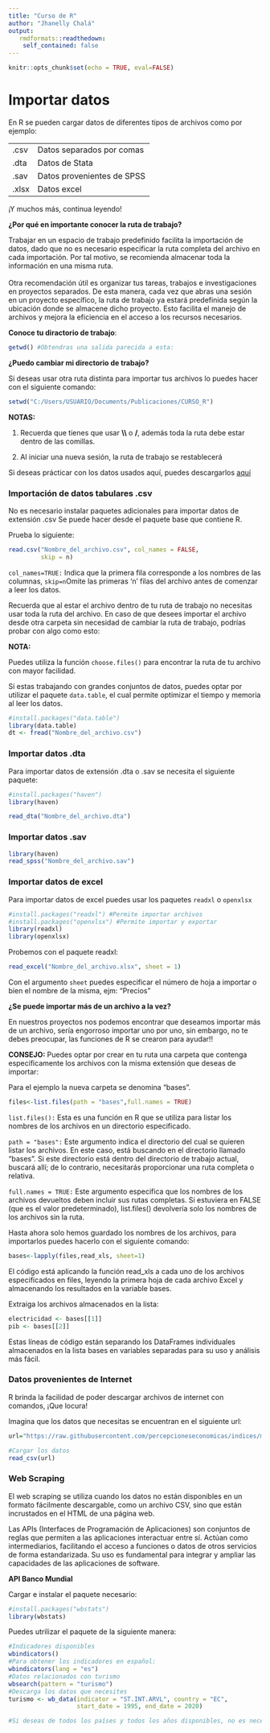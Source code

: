 ```yaml
---
title: "Curso de R"
author: "Jhanelly Chalá"
output: 
   rmdformats::readthedown:
    self_contained: false
---
```


```r
knitr::opts_chunk$set(echo = TRUE, eval=FALSE)
```

# Importar datos

En R se pueden cargar datos de diferentes tipos de archivos como por ejemplo:

|       |                            |
|-------|----------------------------|
| .csv  | Datos separados por comas  |
| .dta  | Datos de Stata             |
| .sav  | Datos provenientes de SPSS |
| .xlsx | Datos excel                |

¡Y muchos más, continua leyendo!

**¿Por qué en importante conocer la ruta de trabajo?**

Trabajar en un espacio de trabajo predefinido facilita la importación de datos, dado que no es necesario especificar la ruta completa del archivo en cada importación. Por tal motivo, se recomienda almacenar toda la información en una misma ruta.\
\
Otra recomendación útil es organizar tus tareas, trabajos e investigaciones en proyectos separados. De esta manera, cada vez que abras una sesión en un proyecto específico, la ruta de trabajo ya estará predefinida según la ubicación donde se almacene dicho proyecto. Esto facilita el manejo de archivos y mejora la eficiencia en el acceso a los recursos necesarios.

**Conoce tu diractorio de trabajo**:

```r
getwd() #Obtendras una salida parecida a esta:

```

**¿Puedo cambiar mi directorio de trabajo?**

Si deseas usar otra ruta distinta para importar tus archivos lo puedes hacer con el siguiente comando:

```r
setwd("C:/Users/USUARIO/Documents/Publicaciones/CURSO_R")
```

**NOTAS:**

1.  Recuerda que tienes que usar **\\\\** o **/**, además toda la ruta debe estar dentro de las comillas.

2.  Al iniciar una nueva sesión, la ruta de trabajo se restablecerá\

Si deseas prácticar con los datos usados aquí, puedes descargarlos [aquí](https://github.com/Jhanelly/CURSO_R.git)

### **Importación de datos tabulares .csv**

No es necesario instalar paquetes adicionales para importar datos de extensión .csv
Se puede hacer desde el paquete base que contiene R.

Prueba lo siguiente:
```r
read.csv("Nombre_del_archivo.csv", col_names = FALSE, 
         skip = n)
```

`col_names=TRUE:` Indica que la primera fila corresponde a los nombres de las columnas, 
`skip=n`Omite las primeras 'n' filas del archivo antes de comenzar a leer los datos.

Recuerda que al estar el archivo dentro de tu ruta de trabajo no necesitas usar toda la ruta del archivo.
En caso de que desees importar el archivo desde otra carpeta sin necesidad de cambiar la ruta de trabajo, podrías probar con algo como esto:


**NOTA:** 

Puedes utiliza la función `choose.files()` para encontrar la ruta de tu archivo con mayor facilidad.


Si estas trabajando con grandes conjuntos de datos, puedes optar por utilizar el paquete `data.table`, el cual permite optimizar el tiempo y memoria al leer los datos.

```r
#install.packages("data.table")
library(data.table)
dt <- fread("Nombre_del_archivo.csv")
```

### **Importar datos .dta**

Para importar datos de extensión .dta o .sav se necesita el siguiente paquete:
```r
#install.packages("haven")
library(haven)

read_dta("Nombre_del_archivo.dta")
```

### **Importar datos .sav**

```r
library(haven)
read_spss("Nombre_del_archivo.sav") 
```


### **Importar datos de excel**

Para importar datos de excel puedes usar los paquetes `readxl` o `openxlsx`

```r
#install.packages("readxl") #Permite importar archivos
#install.packages("openxlsx") #Permite importar y exportar
library(readxl)
library(openxlsx) 

```
Probemos con el paquete readxl:
```r
read_excel("Nombre_del_archivo.xlsx", sheet = 1)
```
Con el argumento `sheet` puedes especificar el número de hoja a importar o bien el nombre de la misma, ejm: "Precios"

**¿Se puede importar más de un archivo a la vez?**

En nuestros proyectos nos podemos encontrar que deseamos importar más de un archivo, sería engorroso importar uno por uno, sin embargo, no te debes preocupar, las funciones de R se crearon para ayudar!!

**CONSEJO:** Puedes optar por crear en tu ruta una carpeta que contenga especificamente los archivos con la misma extensión que deseas de importar: 

Para el ejemplo la nueva carpeta se denomina "bases".
```r
files<-list.files(path = "bases",full.names = TRUE)
```
`list.files():` Esta es una función en R que se utiliza para listar los nombres de los archivos en un directorio especificado.

`path = "bases":` Este argumento indica el directorio del cual se quieren listar los archivos. En este caso, está buscando en el directorio llamado "bases". Si este directorio está dentro del directorio de trabajo actual, buscará allí; de lo contrario, necesitarás proporcionar una ruta completa o relativa.

`full.names = TRUE:` Este argumento especifica que los nombres de los archivos devueltos deben incluir sus rutas completas. Si estuviera en FALSE (que es el valor predeterminado), list.files() devolvería solo los nombres de los archivos sin la ruta.

Hasta ahora solo hemos guardado los nombres de los archivos, para importarlos puedes hacerlo con el siguiente comando:

```r
bases<-lapply(files,read_xls, sheet=1) 
```

El código está aplicando la función read_xls a cada uno de los archivos especificados en files, leyendo la primera hoja de cada archivo Excel y almacenando los resultados en la variable bases.

Extraiga los archivos almacenados en la lista:
```r
electricidad <- bases[[1]]
pib <- bases[[2]] 
```
Estas líneas de código están separando los DataFrames individuales almacenados en la lista bases en variables separadas para su uso y análisis más fácil. 

### **Datos provenientes de Internet**

R brinda la facilidad de poder descargar archivos de internet con comandos, ¡Que locura!

Imagina que los datos que necesitas se encuentran en el siguiente url:
```r
url="https://raw.githubusercontent.com/percepcioneseconomicas/indices/main/BC%20Economia%20Internacional.csv2"

#Cargar los datos
read_csv(url)
```


### **Web Scraping**

El web scraping se utiliza cuando los datos no están disponibles en un formato fácilmente descargable, como un archivo CSV, sino que están incrustados en el HTML de una página web.

Las APIs (Interfaces de Programación de Aplicaciones) son conjuntos de reglas que permiten a las aplicaciones interactuar entre sí. Actúan como intermediarios, facilitando el acceso a funciones o datos de otros servicios de forma estandarizada. Su uso es fundamental para integrar y ampliar las capacidades de las aplicaciones de software.


**API Banco Mundial**

Cargar e instalar el paquete necesario:


```r
#install.packages("wbstats")
library(wbstats)
```

Puedes utrilizar el paquete de la siguiente manera:

```r
#Indicadores disponibles
wbindicators() 
#Para obtener los indicadores en español:
wbindicators(lang = "es") 
#Datos relacionados con turismo
wbsearch(pattern = "turismo")
#Descarga los datos que necesites
turismo <- wb_data(indicator = "ST.INT.ARVL", country = "EC",
                   start_date = 1995, end_date = 2020)

#Si deseas de todos los países y todos los años disponibles, no es necesario que se especifiquen los argumentos country, start_date y end_date.
```


